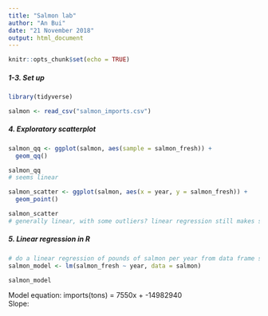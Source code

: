 ```yaml
---
title: "Salmon lab"
author: "An Bui"
date: "21 November 2018"
output: html_document
---
```


```r
knitr::opts_chunk$set(echo = TRUE)
```
##### 1-3. Set up
```r
library(tidyverse)

salmon <- read_csv("salmon_imports.csv")
```

##### 4. Exploratory scatterplot
```r
salmon_qq <- ggplot(salmon, aes(sample = salmon_fresh)) +
  geom_qq()

salmon_qq
# seems linear
```

```r
salmon_scatter <- ggplot(salmon, aes(x = year, y = salmon_fresh)) +
  geom_point()

salmon_scatter
# generally linear, with some outliers? linear regression still makes sense though
```

##### 5. Linear regression in R
```r
# do a linear regression of pounds of salmon per year from data frame salmon
salmon_model <- lm(salmon_fresh ~ year, data = salmon)

salmon_model
```
Model equation: imports(tons) = 7550x + -14982940  
Slope: 






